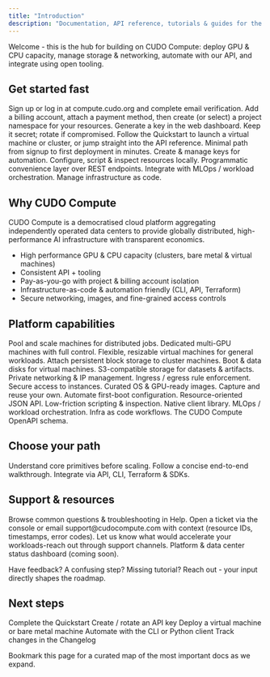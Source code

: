 ```yaml
---
title: "Introduction"
description: "Documentation, API reference, tutorials & guides for the CUDO Compute platform."
---
```

<Tip>Welcome - this is the hub for building on CUDO Compute: deploy GPU & CPU capacity, manage storage & networking, automate with our API, and integrate using open tooling.</Tip>

## Get started fast

<Steps>
  <Step title="Create an account" icon="user-plus">Sign up or log in at <Link href="https://compute.cudo.org" target="_blank">compute.cudo.org</Link> and complete email verification.</Step>
  <Step title="Create billing + project" icon="credit-card">Add a billing account, attach a payment method, then create (or select) a project namespace for your resources.</Step>
  <Step title="Get an API key" icon="key">Generate a key in the web dashboard. Keep it secret; rotate if compromised.</Step>
  <Step title="Deploy your first resource" icon="rocket">Follow the <Link href="/quickstart">Quickstart</Link> to launch a virtual machine or cluster, or jump straight into the <Link href="/docs/api/introduction">API reference</Link>.</Step>
</Steps>

<CardGroup cols={3}>
  <Card title="Quickstart" icon="rocket" href="/quickstart">Minimal path from signup to first deployment in minutes.</Card>
  <Card title="API Keys" icon="key" href="/docs/api/authentication">Create & manage keys for automation.</Card>
  <Card title="CLI (cudoctl)" icon="terminal" href="/tools/cli">Configure, script & inspect resources locally.</Card>
  <Card title="Python Client" icon="python" href="/tools/python-client">Programmatic convenience layer over REST endpoints.</Card>
  <Card title="dstack" icon="box" href="/tools/dstack">Integrate with MLOps / workload orchestration.</Card>
  <Card title="Terraform" icon="/images/terraform.svg" color="transparent" href="https://registry.terraform.io/providers/CudoVentures/cudo/latest/docs" target="_blank">Manage infrastructure as code.</Card>
</CardGroup>

## Why CUDO Compute

CUDO Compute is a democratised cloud platform aggregating independently operated data centers to provide globally distributed, high-performance AI infrastructure with transparent economics.

- High performance GPU & CPU capacity (clusters, bare metal & virtual machines)
- Consistent API + tooling
- Pay-as-you-go with project & billing account isolation
- Infrastructure-as-code & automation friendly (CLI, API, Terraform)
- Secure networking, images, and fine-grained access controls

## Platform capabilities

<Tabs>
  <Tab title="Compute" icon="microchip">
    <CardGroup cols={3}>
      <Card title="Clusters" icon="cloud" href="/docs/guides/clusters/">Pool and scale machines for distributed jobs.</Card>
      <Card title="Bare Metal" icon="server" href="/docs/guides/machines/">Dedicated multi-GPU machines with full control.</Card>
      <Card title="Virtual Machines" icon="computer" href="/docs/guides/virtual-machines/">Flexible, resizable virtual machines for general workloads.</Card>
    </CardGroup>
  </Tab>
  <Tab title="Storage" icon="database">
    <CardGroup cols={3}>
      <Card title="Volumes" icon="hard-drive" href="/docs/guides/volumes/">Attach persistent block storage to cluster machines.</Card>
      <Card title="Disks" icon="hard-drive" href="/docs/guides/disks/">Boot & data disks for virtual machines.</Card>
      <Card title="Object Storage" icon="bucket" href="/docs/guides/object-storage/">S3-compatible storage for datasets & artifacts.</Card>
    </CardGroup>
  </Tab>
  <Tab title="Networking & Security" icon="globe">
    <CardGroup cols={3}>
      <Card title="Networks" icon="globe" href="/docs/guides/networks/">Private networking & IP management.</Card>
      <Card title="Security Groups" icon="shield" href="/docs/guides/security-groups/">Ingress / egress rule enforcement.</Card>
      <Card title="SSH Keys" icon="key" href="/docs/guides/virtual-machines/create-a-virtual-machine#ssh-keys">Secure access to instances.</Card>
    </CardGroup>
  </Tab>
  <Tab title="Images & OS" icon="image">
    <CardGroup cols={3}>
      <Card title="Public Images" icon="compact-disc" href="/docs/guides/images/">Curated OS & GPU-ready images.</Card>
      <Card title="Private Images" icon="compact-disc" href="/docs/guides/images/create-an-image">Capture and reuse your own.</Card>
      <Card title="Cloud-init" icon="cog" href="/docs/guides/virtual-machines/create-a-virtual-machine#startup-script">Automate first-boot configuration.</Card>
    </CardGroup>
  </Tab>
  <Tab title="Automation & Tooling" icon="code">
    <CardGroup cols={3}>
      <Card title="REST API" icon="code" href="/docs/api/introduction">Resource-oriented JSON API.</Card>
      <Card title="CLI" icon="terminal" href="/tools/cli">Low-friction scripting & inspection.</Card>
      <Card title="Python" icon="python" href="/tools/python-client">Native client library.</Card>
      <Card title="dstack" icon="box" href="/tools/dstack">MLOps / workload orchestration.</Card>
      <Card title="Terraform" icon="/images/terraform.svg" color="transparent"  href="https://registry.terraform.io/providers/CudoVentures/cudo/latest/docs" target="_blank">Infra as code workflows.</Card>
      <Card title="OpenAPI" icon="file" href="/docs/api/introduction#openapi-specification">The CUDO Compute OpenAPI schema.</Card>
    </CardGroup>
  </Tab>
</Tabs>

## Choose your path

<CardGroup cols={3}>
  <Card title="Learn the concepts" icon="book" href="/docs/api/introduction#key-concepts">Understand core primitives before scaling.</Card>
  <Card title="Deploy quickly" icon="rocket" href="/quickstart">Follow a concise end-to-end walkthrough.</Card>
  <Card title="Automate" icon="code" href="/docs/api/introduction">Integrate via API, CLI, Terraform & SDKs.</Card>
</CardGroup>

## Support & resources

<AccordionGroup>
  <Accordion title="Help center" icon="life-ring">Browse common questions & troubleshooting in <Link href="/docs/help/">Help</Link>.</Accordion>
  <Accordion title="Report an issue" icon="warning">Open a ticket via the console or email support@cudocompute.com with context (resource IDs, timestamps, error codes).</Accordion>
  <Accordion title="Request features" icon="sparkles">Let us know what would accelerate your workloads-reach out through support channels.</Accordion>
  <Accordion title="Status & availability" icon="cloud">Platform & data center status dashboard (coming soon).</Accordion>
</AccordionGroup>

<Note type="info">Have feedback? A confusing step? Missing tutorial? Reach out - your input directly shapes the roadmap.</Note>

## Next steps

<Checklist>
  <CheckItem>Complete the <Link href="/quickstart">Quickstart</Link></CheckItem>
  <CheckItem>Create / rotate an <Link href="/docs/api/authentication">API key</Link></CheckItem>
  <CheckItem>Deploy a <Link href="/docs/guides/virtual-machines/create-a-virtual-machine">virtual machine</Link> or <Link href="/docs/guides/machines/create-a-bare-metal-machine">bare metal machine</Link></CheckItem>
  <CheckItem>Automate with the <Link href="/tools/cli">CLI</Link> or <Link href="/tools/python-client">Python client</Link></CheckItem>
  <CheckItem>Track changes in the <Link href="/docs/api/changelog">Changelog</Link></CheckItem>
</Checklist>

<Tip>Bookmark this page for a curated map of the most important docs as we expand.</Tip>
